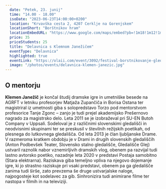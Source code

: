 ```yaml
---
  date: "Petek, 23. junij"
  time: "14.00 - 18.00"
  isoDate: "2023-06-23T14:00:00+0200"
  location: "Krvavška cesta 2, 4207 Cerklje na Gorenjskem"
  locationShort: "Borštnikov hram"
  locationEmbedURL: "https://www.google.com/maps/embed?pb=!1m18!1m12!1m3!1d2758.8252509390463!2d14.486259476917823!3d46.25370167109801!2m3!1f0!2f0!3f0!3m2!1i1024!2i768!4f13.1!3m3!1m2!1s0x477ab5ad9a992d43%3A0xf5c3786d575e014e!2sKulturni%20hram%20Cerklje%20na%20Gorenjskem!5e0!3m2!1sen!2ssi!4v1685547234928!5m2!1sen!2ssi"
  price: 35
  priceStudents: 25
  title: "Delavnica s Klemnom Janežičem"
  eventType: "Delavnica"
  highlighted: true
  eventLink: "https://olaii.com/event/3092/festival-borstnikovanje-gledaliske-delavnice?ref=KSMUMVX"
  image: "/photos/events/delavnica-klemen-janezic.jpg"
---
```


## O mentorju

**Klemen Janežič** je končal študij dramske igre in umetniške besede na AGRFT v letniku profesorjev Matjaža Zupančiča in Borisa Ostana ter magistriral iz umetnosti giba s solopredstavo Torzo pod mentorstvom profesorice Tanje Zgonc – zanjo je tudi prejel akademijsko Prešernovo nagrado za magistrsko delo. Leta 2011 se je izobraževal pri SU-EN Butoh Company v Uppsali. Sodeloval je z različnimi slovenskimi gledališči in neodvisnimi skupinami ter se preskusil v številnih režijskih poetikah, od plesnega do lutkovnega gledališča. Od leta 2013 je član ljubljanske Drame. V razmeroma kratkem obdobju je v Drami in drugih slovenskih gledališčih (Anton Podbevšek Teater, Slovensko stalno gledališče, Gledališče Glej) ustvaril raznolik nabor vznemirljivih dramskih vlog, obenem pa razvijal tudi lastno avtorsko poetiko, nazadnje leta 2020 v predstavi Postaja samobitno (Stara elektrarna). Raziskava giba temeljno vpliva na njegovo dojemanje igre, ki jo strastno raziskuje pri vsaki predstavi, obenem pa ga gledališče zanima tudi širše, zato prevzema še druge ustvarjalske naloge, najpogosteje kot sodelavec za gib. Sinhronizira tudi animirane filme ter nastopa v filmih in na televiziji.
